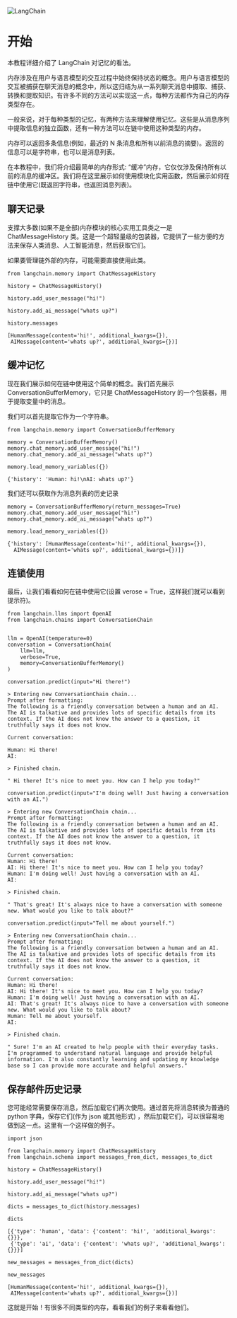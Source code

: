 

<Head>
  <script>
    {
      `(function() {
         var _hmt = _hmt || [];
(function() {
  var hm = document.createElement("script");
  hm.src = "https://hm.baidu.com/hm.js?e60fb290e204e04c5cb6f79b0ac1e697";
  var s = document.getElementsByTagName("script")[0]; 
  s.parentNode.insertBefore(hm, s);
})();
       })();`
    }
  </script>
</Head>

![LangChain](https://pica.zhimg.com/50/v2-56e8bbb52aa271012541c1fe1ceb11a2_r.gif)





开始
=====================================================================


本教程详细介绍了 LangChain 对记忆的看法。

内存涉及在用户与语言模型的交互过程中始终保持状态的概念。用户与语言模型的交互被捕获在聊天消息的概念中，所以这归结为从一系列聊天消息中摄取、捕获、转换和提取知识。有许多不同的方法可以实现这一点，每种方法都作为自己的内存类型存在。

一般来说，对于每种类型的记忆，有两种方法来理解使用记忆。这些是从消息序列中提取信息的独立函数，还有一种方法可以在链中使用这种类型的内存。

内存可以返回多条信息(例如，最近的 N 条消息和所有以前消息的摘要)。返回的信息可以是字符串，也可以是消息列表。

在本教程中，我们将介绍最简单的内存形式: “缓冲”内存，它仅仅涉及保持所有以前的消息的缓冲区。我们将在这里展示如何使用模块化实用函数，然后展示如何在链中使用它(既返回字符串，也返回消息列表)。


 




聊天记录
---------------------------------------------------------------------------



支撑大多数(如果不是全部)内存模块的核心实用工具类之一是 ChatMessageHistory 类。这是一个超轻量级的包装器，它提供了一些方便的方法来保存人类消息、人工智能消息，然后获取它们。

如果要管理链外部的内存，可能需要直接使用此类。
 



 







```
from langchain.memory import ChatMessageHistory

history = ChatMessageHistory()

history.add_user_message("hi!")

history.add_ai_message("whats up?")

```










```
history.messages

```








```
[HumanMessage(content='hi!', additional_kwargs={}),
 AIMessage(content='whats up?', additional_kwargs={})]

```








缓冲记忆
---------------------------------------------------------------------------------------

现在我们展示如何在链中使用这个简单的概念。我们首先展示 ConversationBufferMemory，它只是 ChatMessageHistory 的一个包装器，用于提取变量中的消息。

我们可以首先提取它作为一个字符串。
 







```
from langchain.memory import ConversationBufferMemory

```










```
memory = ConversationBufferMemory()
memory.chat_memory.add_user_message("hi!")
memory.chat_memory.add_ai_message("whats up?")

```










```
memory.load_memory_variables({})

```








```
{'history': 'Human: hi!\nAI: whats up?'}

```






我们还可以获取作为消息列表的历史记录
 







```
memory = ConversationBufferMemory(return_messages=True)
memory.chat_memory.add_user_message("hi!")
memory.chat_memory.add_ai_message("whats up?")

```










```
memory.load_memory_variables({})

```








```
{'history': [HumanMessage(content='hi!', additional_kwargs={}),
  AIMessage(content='whats up?', additional_kwargs={})]}

```








连锁使用
-----------------------------------------------------------------------



最后，让我们看看如何在链中使用它(设置 verose = True，这样我们就可以看到提示符)。
 







```
from langchain.llms import OpenAI
from langchain.chains import ConversationChain


llm = OpenAI(temperature=0)
conversation = ConversationChain(
    llm=llm, 
    verbose=True, 
    memory=ConversationBufferMemory()
)

```










```
conversation.predict(input="Hi there!")

```








```
> Entering new ConversationChain chain...
Prompt after formatting:
The following is a friendly conversation between a human and an AI. The AI is talkative and provides lots of specific details from its context. If the AI does not know the answer to a question, it truthfully says it does not know.

Current conversation:

Human: Hi there!
AI:

> Finished chain.

```






```
" Hi there! It's nice to meet you. How can I help you today?"

```










```
conversation.predict(input="I'm doing well! Just having a conversation with an AI.")

```








```
> Entering new ConversationChain chain...
Prompt after formatting:
The following is a friendly conversation between a human and an AI. The AI is talkative and provides lots of specific details from its context. If the AI does not know the answer to a question, it truthfully says it does not know.

Current conversation:
Human: Hi there!
AI: Hi there! It's nice to meet you. How can I help you today?
Human: I'm doing well! Just having a conversation with an AI.
AI:

> Finished chain.

```






```
" That's great! It's always nice to have a conversation with someone new. What would you like to talk about?"

```










```
conversation.predict(input="Tell me about yourself.")

```








```
> Entering new ConversationChain chain...
Prompt after formatting:
The following is a friendly conversation between a human and an AI. The AI is talkative and provides lots of specific details from its context. If the AI does not know the answer to a question, it truthfully says it does not know.

Current conversation:
Human: Hi there!
AI: Hi there! It's nice to meet you. How can I help you today?
Human: I'm doing well! Just having a conversation with an AI.
AI: That's great! It's always nice to have a conversation with someone new. What would you like to talk about?
Human: Tell me about yourself.
AI:

> Finished chain.

```






```
" Sure! I'm an AI created to help people with their everyday tasks. I'm programmed to understand natural language and provide helpful information. I'm also constantly learning and updating my knowledge base so I can provide more accurate and helpful answers."

```








保存邮件历史记录
-----------------------------------------------------------------------------------



您可能经常需要保存消息，然后加载它们再次使用。通过首先将消息转换为普通的 python 字典，保存它们(作为 json 或其他形式) ，然后加载它们，可以很容易地做到这一点。这里有一个这样做的例子。
 







```
import json

from langchain.memory import ChatMessageHistory
from langchain.schema import messages_from_dict, messages_to_dict

history = ChatMessageHistory()

history.add_user_message("hi!")

history.add_ai_message("whats up?")

```










```
dicts = messages_to_dict(history.messages)

```










```
dicts

```








```
[{'type': 'human', 'data': {'content': 'hi!', 'additional_kwargs': {}}},
 {'type': 'ai', 'data': {'content': 'whats up?', 'additional_kwargs': {}}}]

```










```
new_messages = messages_from_dict(dicts)

```










```
new_messages

```








```
[HumanMessage(content='hi!', additional_kwargs={}),
 AIMessage(content='whats up?', additional_kwargs={})]

```






这就是开始！有很多不同类型的内存，看看我们的例子来看看他们。
 





